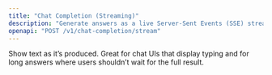 ```yaml
---
title: "Chat Completion (Streaming)"
description: "Generate answers as a live Server‑Sent Events (SSE) stream — ideal for long replies and realtime UIs"
openapi: "POST /v1/chat-completion/stream"
---
```


Show text as it’s produced. Great for chat UIs that display typing and for long answers where users shouldn’t wait for the full result.

 


